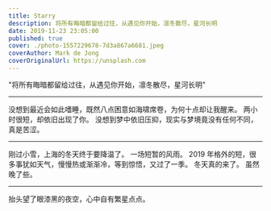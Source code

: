 ```yaml
---
title: Starry
description: 将所有晦暗都留给过往，从遇见你开始，凛冬散尽，星河长明
date: 2019-11-23 23:05:00
published: true
cover: ./photo-1557229678-7d3a867a6681.jpeg
coverAuthor: Mark de Jong
coverOriginalUrl: https://unsplash.com
---
```


"将所有晦暗都留给过往，从遇见你开始，凛冬散尽，星河长明"

---

没想到最近会如此嗜睡，既然八点困意如海啸席卷，为何十点却让我醒来。
两小时很短，却依旧出现了你。
没想到梦中依旧压抑，现实与梦境竟没有任何不同，真是苦涩。

---

刚过小雪，上海的冬天终于要降温了。
一场短暂的风雨。
2019 年格外的短，很多事犹如天气，慢慢热或渐渐冷，等到惊悟，又过了一季。
冬天真的来了。
虽然晚了些。

---

抬头望了眼漆黑的夜空，心中自有繁星点点。
